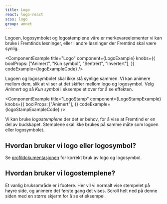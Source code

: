 ```yaml
---
title: Logo
react: logo-react
scss: logo
group: annet
---
```



<Ingress>
    Logoen, logosymbolet og logostemplene våre er merkevareelementer vi kan bruke i Fremtinds løsninger, eller i andre
    løsninger der Fremtind skal være synlig.
</Ingress>

<ComponentExample
    title="Logo"
    component={LogoExample}
    knobs={{
        boolProps: ["Animert", "Kun symbol", "Sentrert", "Invertert"],
    }}
    codeExample={logoExampleCode}
/>

Logoen og logosymbolet skal ikke stå synlige sammen. Vi kan animere mellom dem, slik at vi ser at det skifter mellom logo og logosymbol. Velg _Animert_ og så _Kun symbol_ i eksempelet over for å se effekten.

<ComponentExample
    title="LogoStamp"
    component={LogoStampExample}
    knobs={{
        boolProps: ["Animert"],
    }}
    codeExample={logoStampExampleCode}
/>

Vi kan bruke _logostemplene_ der det er behov, for å vise at Fremtind er en del av budskapet. Stemplene skal ikke brukes på samme måte som logoen eller logosymbolet.

## Hvordan bruker vi logo eller logosymbol?

Se [profildokumentasjonen](/profil/logo) for korrekt bruk av logo og logosymbol.

## Hvordan bruker vi logostemplene?

Et vanlig bruksområde er i footere. Her vil vi normalt vise stempelet på høyre side, og animere det første gang det vises. Scroll helt ned på denne siden med en større skjerm for å se et eksempel.
